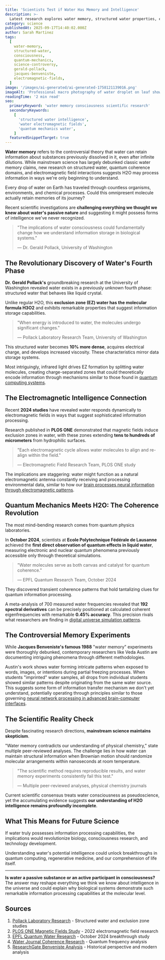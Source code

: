 ```yaml
---
title: 'Scientists Test if Water Has Memory and Intelligence'
description: >-
  Latest research explores water memory, structured water properties, electromagnetic field interactions, and controversial consciousness experiments that challenge our understanding of H2O intelligence.
category: science
publishedAt: 2025-09-17T14:40:02.000Z
author: Sarah Martinez
tags:
  [
    water-memory,
    structured-water,
    consciousness,
    quantum-mechanics,
    science-controversy,
    gerald-pollack,
    jacques-benveniste,
    electromagnetic-fields,
  ]
image: '/images/ai-generated/ai-generated-1758121139016.png'
imageAlt: 'Professional macro photography of water droplet on leaf showing crystalline structure and molecular detail, representing scientific research into water memory and consciousness studies'
readingTime: '2 min read'
seo:
  primaryKeyword: 'water memory consciousness scientific research'
  secondaryKeywords:
    [
      'structured water intelligence',
      'water electromagnetic fields',
      'quantum mechanics water',
    ]
  featuredSnippetTarget: true
---
```


**Water memory** refers to the controversial theory that water can retain information about substances previously dissolved in it, even after infinite dilutions. While mainstream science has largely debunked classic water memory claims, new research on structured water, quantum coherence domains, and electromagnetic field interactions suggests H2O may process information in ways we're only beginning to understand.

Every drop of water on Earth has traveled through countless organisms, environments, and chemical processes. Could this omnipresent molecule actually retain memories of its journey?

Recent scientific investigations are **challenging everything we thought we knew about water's passive nature** and suggesting it might possess forms of intelligence we've never recognized.

> "The implications of water consciousness could fundamentally change how we understand information storage in biological systems."
>
> — Dr. Gerald Pollack, University of Washington

## The Revolutionary Discovery of Water's Fourth Phase

**Dr. Gerald Pollack's** groundbreaking research at the University of Washington revealed water exists in a previously unknown fourth phase: structured water that behaves like liquid crystal.

Unlike regular H2O, this **exclusion zone (EZ) water has the molecular formula H3O2** and exhibits remarkable properties that suggest information storage capabilities.

> "When energy is introduced to water, the molecules undergo significant changes."
>
> — Pollack Laboratory Research Team, University of Washington

This structured water becomes **10% more dense**, acquires electrical charge, and develops increased viscosity. These characteristics mirror data storage systems.

Most intriguingly, infrared light drives EZ formation by splitting water molecules, creating charge-separated zones that could theoretically encode information through mechanisms similar to those found in [quantum computing systems](/technology/quantum-computing-2025-commercial-breakthrough).

## The Electromagnetic Intelligence Connection

Recent **2024 studies** have revealed water responds dynamically to electromagnetic fields in ways that suggest sophisticated information processing.

Research published in **PLOS ONE** demonstrated that magnetic fields induce exclusion zones in water, with these zones extending **tens to hundreds of micrometers** from hydrophilic surfaces.

> "Each electromagnetic cycle allows water molecules to align and re-align within the field."
>
> — Electromagnetic Field Research Team, PLOS ONE study

The implications are staggering: water might function as a natural electromagnetic antenna constantly receiving and processing environmental data, similar to how our [brain processes neural information through electromagnetic patterns](/psychology/cognitive-disengagement-multitasking-brain-shutdown).

## Quantum Mechanics Meets H2O: The Coherence Revolution

The most mind-bending research comes from quantum physics laboratories.

In **October 2024**, scientists at **Ecole Polytechnique Fédérale de Lausanne** achieved the **first direct observation of quantum effects in liquid water**, measuring electronic and nuclear quantum phenomena previously accessible only through theoretical simulations.

> "Water molecules serve as both canvas and catalyst for quantum coherence."
>
> — EPFL Quantum Research Team, October 2024

They discovered transient coherence patterns that hold tantalizing clues for quantum information processing.

A meta-analysis of 700 measured water frequencies revealed that **192 spectral derivatives** can be precisely positioned at calculated coherent eigenfrequencies with remarkable **0.45% accuracy**. This precision rivals what researchers are finding in [digital universe simulation patterns](/science/scientists-found-evidence-digital-universe).

## The Controversial Memory Experiments

While **Jacques Benveniste's famous 1988** "water memory" experiments were thoroughly debunked, contemporary researchers like Veda Austin are documenting intriguing phenomena through different methodologies.

Austin's work shows water forming intricate patterns when exposed to words, images, or intentions during partial freezing processes. When students "imprinted" water samples, all drops from individual students showed similar patterns despite originating from the same water source. This suggests some form of information transfer mechanism we don't yet understand, potentially operating through principles similar to those governing [neural network processing in advanced brain-computer interfaces](/technology/ucla-brain-chip-paralyzed-patients-4x-faster).

## The Scientific Reality Check

Despite fascinating research directions, **mainstream science maintains skepticism**.

"Water memory contradicts our understanding of physical chemistry," state multiple peer-reviewed analyses. The challenge lies in how water can maintain structural information when Brownian motion should randomize molecular arrangements within nanoseconds at room temperature.

> "The scientific method requires reproducible results, and water memory experiments consistently fail this test."
>
> — Multiple peer-reviewed analyses, physical chemistry journals

Current scientific consensus treats water consciousness as pseudoscience, yet the accumulating evidence suggests **our understanding of H2O intelligence remains profoundly incomplete**.

## What This Means for Future Science

If water truly possesses information processing capabilities, the implications would revolutionize biology, consciousness research, and technology development.

Understanding water's potential intelligence could unlock breakthroughs in quantum computing, regenerative medicine, and our comprehension of life itself.

---

**Is water a passive substance or an active participant in consciousness?** The answer may reshape everything we think we know about intelligence in the universe and could explain why biological systems demonstrate such remarkable information processing capabilities at the molecular level.

## Sources

1. [Pollack Laboratory Research](https://www.pollacklab.org/research) - Structured water and exclusion zone studies
2. [PLOS ONE Magnetic Fields Study](https://journals.plos.org/plosone/article?id=10.1371/journal.pone.0268747) - 2022 electromagnetic field research
3. [EPFL Quantum Water Research](https://www.sciencedaily.com/releases/2024/10/241025122544.htm) - October 2024 breakthrough study
4. [Water Journal Coherence Research](https://waterjournal.org/current-volume/geesink/) - Quantum frequency analysis
5. [ResearchGate Benveniste Analysis](https://www.researchgate.net/publication/368862013_Benveniste's_Experiments_and_the_So-Called_Water_Memory_Phenomenon_an_Example_of_Serendipity) - Historical perspective and modern analysis

